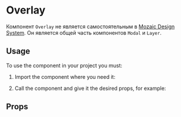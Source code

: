 
<Meta title="Components/Overlay" component={Overlay} />

# Overlay

Компонент `Overlay` не является самостоятельным в [Mozaic Design System](https://mozaic.adeo.cloud/). Он является общей часть компонентов `Modal` и `Layer`.

## Usage

To use the component in your project you must:

1. Import the component where you need it:

<Source language="javascript" code="import { Overlay } from 'bigfish-wms--mozaic-react';" />

2. Call the component and give it the desired props, for example:

<Canvas withSource="open">
    <Story story={Controls} />
</Canvas>

## Props

<ArgsTable of={Overlay} />
